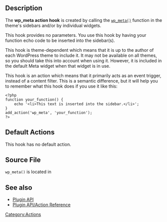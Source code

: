 == Description ==

The '''wp_meta action hook''' is created by calling the <code>[[Function Reference/wp meta|wp_meta()]]</code> function in the theme's sidebars and/or by individual widgets.

This hook provides no parameters. You use this hook by having your function echo code to be inserted into the sidebar(s).

This hook is theme-dependent which means that it is up to the author of each WordPress theme to include it. It may not be available on all themes, so you should take this into account when using it. However, it is included in the default Meta widget when that widget is in use.

This hook is an action which means that it primarily acts as an event trigger, instead of a content filter. This is a semantic difference, but it will help you to remember what this hook does if you use it like this:

<pre>
<?php
function your_function() {
	echo '<li>This text is inserted into the sidebar.</li>';
}
add_action('wp_meta', 'your_function');
?>
</pre>

== Default Actions ==

This hook has no default action.

== Source File ==

<code>wp_meta()</code> is located in {{Trac|wp-includes/general-template.php}}

== See also ==

* [[Plugin API]]
* [[Plugin API/Action Reference]]

{{Stub}}
[[Category:Actions]]